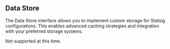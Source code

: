 ## Data Store

The Data Store interface allows you to implement custom storage for Statsig configurations. This enables advanced caching strategies and integration with your preferred storage systems.

<Note>
Not supported at this time.
</Note>
